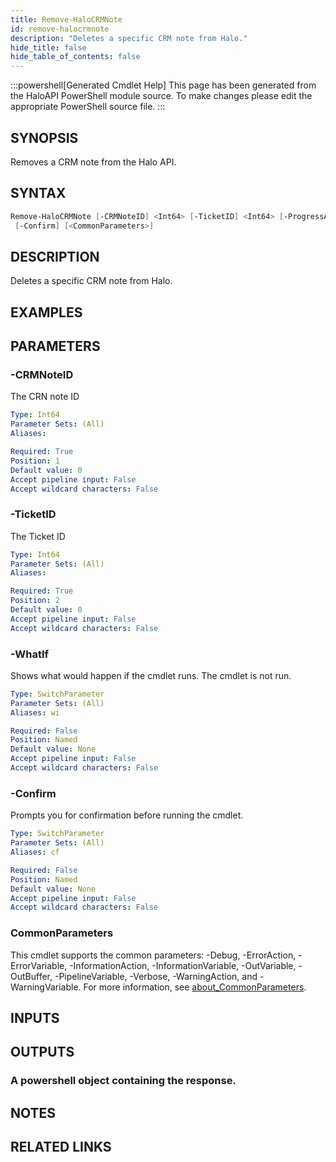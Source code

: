 ```yaml
---
title: Remove-HaloCRMNote
id: remove-halocrmnote
description: "Deletes a specific CRM note from Halo."
hide_title: false
hide_table_of_contents: false
---
```


:::powershell[Generated Cmdlet Help]
This page has been generated from the HaloAPI PowerShell module source. To make changes please edit the appropriate PowerShell source file.
:::

## SYNOPSIS

Removes a CRM note from the Halo API.

## SYNTAX

```powershell
Remove-HaloCRMNote [-CRMNoteID] <Int64> [-TicketID] <Int64> [-ProgressAction <ActionPreference>] [-WhatIf]
 [-Confirm] [<CommonParameters>]
```

## DESCRIPTION

Deletes a specific CRM note from Halo.

## EXAMPLES

## PARAMETERS

### -CRMNoteID

The CRN note ID

```yaml
Type: Int64
Parameter Sets: (All)
Aliases:

Required: True
Position: 1
Default value: 0
Accept pipeline input: False
Accept wildcard characters: False
```

### -TicketID

The Ticket ID

```yaml
Type: Int64
Parameter Sets: (All)
Aliases:

Required: True
Position: 2
Default value: 0
Accept pipeline input: False
Accept wildcard characters: False
```

### -WhatIf

Shows what would happen if the cmdlet runs.
The cmdlet is not run.

```yaml
Type: SwitchParameter
Parameter Sets: (All)
Aliases: wi

Required: False
Position: Named
Default value: None
Accept pipeline input: False
Accept wildcard characters: False
```

### -Confirm

Prompts you for confirmation before running the cmdlet.

```yaml
Type: SwitchParameter
Parameter Sets: (All)
Aliases: cf

Required: False
Position: Named
Default value: None
Accept pipeline input: False
Accept wildcard characters: False
```

### CommonParameters

This cmdlet supports the common parameters: -Debug, -ErrorAction, -ErrorVariable, -InformationAction, -InformationVariable, -OutVariable, -OutBuffer, -PipelineVariable, -Verbose, -WarningAction, and -WarningVariable. For more information, see [about_CommonParameters](http://go.microsoft.com/fwlink/?LinkID=113216).

## INPUTS


## OUTPUTS

### A powershell object containing the response.

## NOTES

## RELATED LINKS
